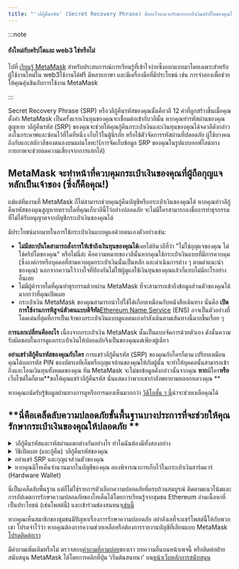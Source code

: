 ```yaml
---
title: "'วลีกู้คืนรหัส' (Secret Recovery Phrase) คืออะไรและจะรักษากระเป๋าเงินคริปโตของคุณให้ปลอดภัยได้อย่างไร"
---
```


:::note

#### ยังใหม่กับคริปโตและ web3 ใช่หรือไม่

ไปที่ [เรียนรู้ MetaMask](https://learn.metamask.io/) สำหรับประสบการณ์การเรียนรู้ที่เข้าใจง่ายซึ่งออกแบบมาโดยเฉพาะสำหรับผู้ใช้งานใหม่ใน web3ใช้งานได้ฟรี มีหลายภาษา และมีเครื่องมือที่มีประโยชน์ เช่น การจำลองเพื่อช่วยให้คุณคุ้นชินกับการใช้งาน MetaMask

:::

Secret Recovery Phrase (SRP) หรือวลีกู้คืนรหัสของคุณนั้นคือวลี 12 คำที่ถูกสร้างขึ้นเมื่อคุณตั้งค่า MetaMask เป็นครั้งแรกเงินทุนของคุณจะเชื่อมต่อเข้ากับวลีนั้น หากคุณทำรหัสผ่านของคุณสูญหาย วลีกู้คืนรหัส (SRP) ของคุณจะช่วยให้คุณกู้คืนกระเป๋าเงินและเงินทุนของคุณได้จดวลีดังกล่าวลงในกระดาษและซ่อนไว้ที่ใดที่หนึ่ง เก็บไว้ในตู้นิรภัย หรือใช้ตัวจัดการรหัสผ่านที่ปลอดภัย ผู้ใช้บางคนถึงกับแกะสลักวลีของตนลงบนแผ่นโลหะ!(การจัดเก็บข้อมูล SRP ของคุณในรูปแบบออฟไลน์ทางกายภาพจะช่วยลดความเสี่ยงจากการแฮกได้)

## **MetaMask จะทำหน้าที่ควบคุมกระเป๋าเงินของคุณที่ผู้ถือกุญแจหลักเป็นเจ้าของ (ซึ่งก็คือคุณ!)**

แม้แต่ทีมงานที่ MetaMask ก็ไม่สามารถช่วยคุณกู้คืนบัญชีหรือกระเป๋าเงินของคุณได้ หากคุณทำวลีกู้คืนรหัสของคุณสูญหายตราบใดที่คุณเก็บวลีนี้ไว้อย่างปลอดภัย จะไม่มีใครสามารถลงชื่อการทำธุรกรรมที่ไม่ได้รับอนุญาตจากบัญชีกระเป๋าเงินของคุณได้

มีประโยชน์มากมายในการใช้กระเป๋าเงินแบบดูแลด้วยตนเองตัวอย่างเช่น:

- **ไม่มีสถาบันใดสามารถสั่งการให้เข้าถึงเงินทุนของคุณได้**เคยได้ยินวลีที่ว่า "ไม่ใช่กุญแจของคุณ ไม่ใช่คริปโตของคุณ" หรือไม่นี่ล่ะ คือความหมายของวลีนั้นหากคุณใช้กระเป๋าเงินแบบที่มีการควบคุม (ซึ่งองค์กรหรือบุคคลที่สามควบคุมกระเป๋าเงินนั้นเป็นหลัก และดำเนินการต่าง ๆ ตามคำแนะนำของคุณ) นอกจากความไว้วางใจที่ป้องกันไม่ให้ผู้ดูแลใช้เงินทุนของคุณแล้วก็แทบไม่มีอะไรอย่างอื่นเลย
- ไม่มีผู้ค้ารายใดที่คุณทำธุรกรรมด้วยผ่าน MetaMask ที่จะสามารถเข้าถึงข้อมูลส่วนตัวของคุณได้มากกว่าที่คุณเปิดเผย
- กระเป๋าเงิน MetaMask ของคุณสามารถนำไปใช้ได้เกือบเหมือนกับหนังสือเดินทาง นั่นคือ **เปิดการใช้งานการพิสูจน์ตัวตนแบบดิจิทัล**[Ethereum Name Service](https://ens.domains/) (ENS) อาจเป็นตัวอย่างที่โดดเด่นที่สุดที่การเป็นเจ้าของกระเป๋าเงินแบบดูแลตนเองกำลังเดินตามเส้นทางนี้มากขึ้นเรื่อย ๆ

**การแลกเปลี่ยนคืออะไร** เนื่องจากกระเป๋าเงิน MetaMask นั้นเป็นแบบจัดการด้วยตัวเอง ดังนั้นความรับผิดชอบในการดูแลกระเป๋าเงินให้ปลอดภัยจึงเป็นของคุณแต่เพียงผู้เดียว

**อย่าแชร์วลีกู้คืนรหัสของคุณกับใคร** การแชร์วลีกู้คืนรหัส (SRP) ของคุณกับใครก็ตาม เปรียบเหมือนคุณได้บอกรหัส PIN ของบัตรเอทีเอ็มหรือกุญแจบ้านของคุณให้กับผู้นั้น จะทำให้บุคคลนั้นสามารถเข้าถึงและโอนเงินทุนทั้งหมดของคุณ ทีม MetaMask จะไม่ขอข้อมูลดังกล่าวนั้นจากคุณ **หาก**มีใคร**หรือ**เว็บไซต์ใดก็ตาม**ขอให้คุณแชร์วลีกู้คืนรหัส นั่นแสดงว่าพวกเขากำลังพยายามหลอกหลวงคุณ **

หากคุณถนัดรับรู้ข้อมูลผ่านทางการดูหรือการมองเห็นมากกว่า [วิดีโอสั้น ๆ นี้](https://youtu.be/-b1tQnOI-no)น่าจะช่วยเหลือคุณได้

## **นี่คือเคล็ดลับความปลอดภัยขั้นพื้นฐานบางประการที่จะช่วยให้คุณรักษากระเป๋าเงินของคุณให้ปลอดภัย **

<details>
<summary>วลีกู้คืนรหัสและรหัสผ่านแตกต่างกันอย่างไร ทำไมฉันต้องมีทั้งสองอย่าง</summary>

<div>

MetaMask เข้ารหัสวลีกู้คืนรหัสภายในเครื่องด้วยรหัสผ่านของคุณหมายความว่าเมื่อคุณล็อกกระเป๋าสตางค์ของคุณ จะไม่มีใครสามารถใช้เงินทุนของคุณได้จนกว่าคุณจะป้อนรหัสผ่านอีกครั้งหากคุณลืมรหัสผ่านของคุณ คุณสามารถเข้าถึงบัญชีของคุณได้อีกครั้งด้วยวลีกู้คืนรหัส (SRP) เนื่องจากนี่คือกุญแจในการเข้าถึงกระเป๋าเงินของคุณที่จะมีแค่คุณเท่านั้นที่ถือครองสิ่งสำคัญคือคุณต้องทราบว่า MetaMask หรือไม่ว่าใครก็ตามจะไม่สามารถเปลี่ยนแปลงหรือกู้คืนชุดคำศัพท์ต่อเนื่องของคุณได้หากหายไปโปรดเก็บรักษาไว้เป็นอย่างดี!สำหรับข้อมูลเพิ่มเติมเกี่ยวกับเรื่องนี้ [โปรด ดูที่นี่](https://metamask.zendesk.com/hc/en-us/articles/4404722782107-User-Guide-Secret-Recovery-Phrase-password-and-private-keys)

</div>
</details>

<details>
<summary>วิธีเปิดเผย (และกู้คืน) วลีกู้คืนรหัสของคุณ</summary>

<div>

คุณจะได้รับแจ้งให้ตั้งค่า SRP และรหัสผ่านของคุณเมื่อคุณติดตั้ง MetaMask เป็นครั้งแรกหากคุณทำหาย คุณจะสามารถกู้คืนได้หากคุณจำรหัสผ่านได้ "และ" คุณมีสำเนาข้อมูลห้องนิรภัยของคุณอยู่ คุณสามารถพยายามค้นหาข้อมูลห้องนิรภัยของคุณได้ (ไม่ว่าจะเป็นในเครื่องคอมพิวเตอร์ของคุณหรือในข้อมูลสำรองของคอมพิวเตอร์) โดยใช้ [คำแนะนำเหล่านี้](https://metamask.zendesk.com/hc/en-us/articles/360018766351):

:::warning

#### คำเตือน!

หากคุณทำวลีกู้คืนรหัสหาย _และ_ ลืมรหัสผ่าน คุณจะไม่มีทางกู้คืนวลีดังกล่าวและเข้าถึงบัญชีของคุณได้

:::

</div>
</details>

<details>
<summary>อย่าแชร์ SRP และกุญแจส่วนตัวของคุณ</summary>

<div>

เราได้กล่าวถึงเรื่องนี้แล้ว แต่การอธิบายให้ละเอียดก็ไม่ใช่เรื่องเสียหายอะไร ใครก็ตามที่มีวลีกู้คืนรหัส (SRP) หรือกุญแจส่วนตัวของคุณสามารถนำโทเค็นออกจากบัญชีของคุณได้ อย่าแชร์ SRP หรือกุญแจส่วนตัวของคุณกับใครทั้งสิ้น แม้แต่กับทีมงานของ MetaMask แม้ว่าเราจะ **ไม่มีทาง** ถามข้อมูลนี้จากคุณก็ตามหากมีผู้ใดอ้างว่าเป็นสมาชิกทีม MetaMask และขอข้อมูลดังกล่าวจากคุณ โปรดรายงานพวกเขาทันทีโดยใช้[ช่องทางการสนับสนุนอย่างเป็นทางการ](https://metamask.zendesk.com/hc/en-us/articles/360058969391)ของเรา

</div>
</details>

<details>
<summary>หากคุณมีโทเค็นจำนวนมากในบัญชีของคุณ ลองพิจารณาการเก็บไว้ในกระเป๋าเงินฮาร์ดแวร์ (Hardware Wallet)</summary>

<div>

[กระเป๋าเงินฮาร์ดแวร์](https://metamask.zendesk.com/hc/en-us/articles/4408552261275) เช่น Trezor และ Ledger มักเป็นวิธีที่ปลอดภัยกว่าในการเก็บโทเค็นของคุณกระเป๋าเงินประเภทดังกล่าวจะเก็บกุญแจส่วนตัวแบบออฟไลน์ หมายความว่าคุณต้องมีกระเป๋าเงินอยู่ในครอบครองจริงเพื่อลงชื่อในการทำธุรกรรม ซึ่งจะทำให้เป็นอุปสรรคสำคัญต่อการหลอกลวงทางอินเทอร์เน็ต

</div>
</details>

นี่เป็นเคล็ดลับพื้นฐาน แต่ก็ไม่ใช่รายการตัวเลือกความปลอดภัยที่ครบถ้วนสมบูรณ์ ติดตามแนวโน้มและการอัปเดตการรักษาความปลอดภัยของโทเค็นได้โดยการเรียนรู้จากชุมชน Ethereum อ่านเนื้อหาที่เป็นประโยชน์ (เช่นโพสต์นี้) และเข้าร่วมช่องสนทนา[เช่นนี้](https://community.metamask.io/)

หากคุณเห็นสมาชิกของชุมชนมีปัญหาเรื่องการรักษาความปลอดภัย อย่าลังเลที่จะแชร์โพสต์นี้ให้กับพวกเขา โปรดจำไว้ว่า หากคุณต้องการความช่วยเหลือหรือต้องการรายงานบัญชีที่เลียนแบบ MetaMask [โปรดติดต่อเรา](https://metamask.zendesk.com/hc/en-us/articles/360058969391)

มีคำถามเพิ่มเติมหรือไม่ ตรวจสอบ[คำถามที่ถามบ่อย](https://metamask.io/faqs.html)ของเรา บทความอื่นบนหน้าเพจนี้ หรือติดต่อฝ่ายสนับสนุน MetaMask ได้โดยการคลิกที่ปุ่ม 'เริ่มต้นสนทนา' บน[หน้าเว็บหลักการสนับสนุน](https://support.metamask.io/hc/en-us)
